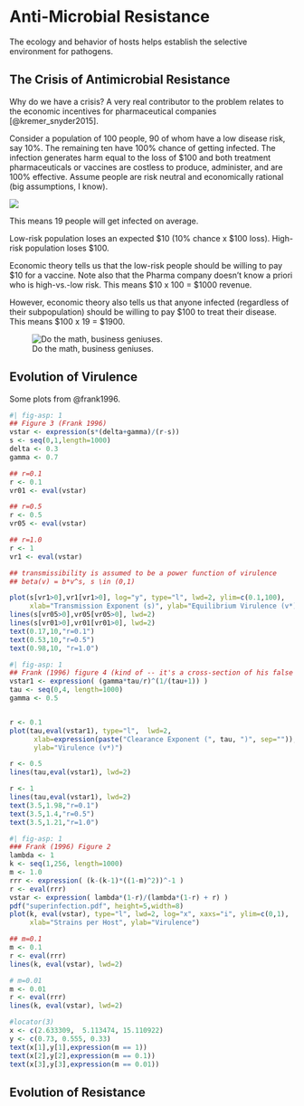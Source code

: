 # Anti-Microbial Resistance {#sec-amr}

The ecology and behavior of hosts helps establish the selective environment for pathogens.

## The Crisis of Antimicrobial Resistance

Why do we have a crisis? A very real contributor to the problem relates to the economic incentives for pharmaceutical companies [@kremer_snyder2015].

Consider a population of 100 people, 90 of whom have a low disease risk, say 10%. The remaining ten have 100% chance of getting infected. The infection generates harm equal to the loss of $100 and both treatment pharmaceuticals or vaccines are costless to produce, administer, and are 100% effective. Assume people are risk neutral and economically rational (big assumptions, I know).

![](figs/vacc_v_treat.png){fig-align="center"}

This means 19 people will get infected on average.

Low-risk population loses an expected $10 (10% chance x $100 loss).
High-risk population loses $100.

Economic theory tells us that the low-risk people should be willing to pay $10 for a vaccine. Note also that the Pharma company doesn’t know a priori who is high-vs.-low risk. This means $10 x 100 = $1000 revenue.

However, economic theory also tells us that anyone infected (regardless of their subpopulation) should be willing to pay $100 to treat their disease. This means $100 x 19 = $1900.



![Do the math, business geniuses.](figs/calculuating.jpg){fig-align="center"}

## Evolution of Virulence

Some plots from @frank1996.

```r
#| fig-asp: 1
## Figure 3 (Frank 1996)
vstar <- expression(s*(delta+gamma)/(r-s))
s <- seq(0,1,length=1000)
delta <- 0.3
gamma <- 0.7

## r=0.1
r <- 0.1
vr01 <- eval(vstar)

## r=0.5
r <- 0.5
vr05 <- eval(vstar)

## r=1.0
r <- 1
vr1 <- eval(vstar)

## transmissibility is assumed to be a power function of virulence
## beta(v) = b*v^s, s \in (0,1)

plot(s[vr1>0],vr1[vr1>0], log="y", type="l", lwd=2, ylim=c(0.1,100),
     xlab="Transmission Exponent (s)", ylab="Equilibrium Virulence (v*)")
lines(s[vr05>0],vr05[vr05>0], lwd=2)
lines(s[vr01>0],vr01[vr01>0], lwd=2)
text(0.17,10,"r=0.1")
text(0.53,10,"r=0.5")
text(0.98,10, "r=1.0")
```


```r
#| fig-asp: 1
## Frank (1996) figure 4 (kind of -- it's a cross-section of his false 3d plot)
vstar1 <- expression( (gamma*tau/r)^(1/(tau+1)) )
tau <- seq(0,4, length=1000)
gamma <- 0.5


r <- 0.1
plot(tau,eval(vstar1), type="l",  lwd=2,
      xlab=expression(paste("Clearance Exponent (", tau, ")", sep="")),
      ylab="Virulence (v*)")

r <- 0.5
lines(tau,eval(vstar1), lwd=2)

r <- 1
lines(tau,eval(vstar1), lwd=2)
text(3.5,1.98,"r=0.1")
text(3.5,1.4,"r=0.5")
text(3.5,1.21,"r=1.0")
```

```r
#| fig-asp: 1
### Frank (1996) Figure 2
lambda <- 1
k <- seq(1,256, length=1000)
m <- 1.0
rrr <- expression( (k-(k-1)*((1-m)^2))^-1 )
r <- eval(rrr)
vstar <- expression( lambda*(1-r)/(lambda*(1-r) + r) )
pdf("superinfection.pdf", height=5,width=8)
plot(k, eval(vstar), type="l", lwd=2, log="x", xaxs="i", ylim=c(0,1),
     xlab="Strains per Host", ylab="Virulence")

## m=0.1
m <- 0.1
r <- eval(rrr)
lines(k, eval(vstar), lwd=2)

# m=0.01
m <- 0.01
r <- eval(rrr)
lines(k, eval(vstar), lwd=2)

#locator(3)
x <- c(2.633309,  5.113474, 15.110922)
y <- c(0.73, 0.555, 0.33)
text(x[1],y[1],expression(m == 1))
text(x[2],y[2],expression(m == 0.1))
text(x[3],y[3],expression(m == 0.01))
```

## Evolution of Resistance

